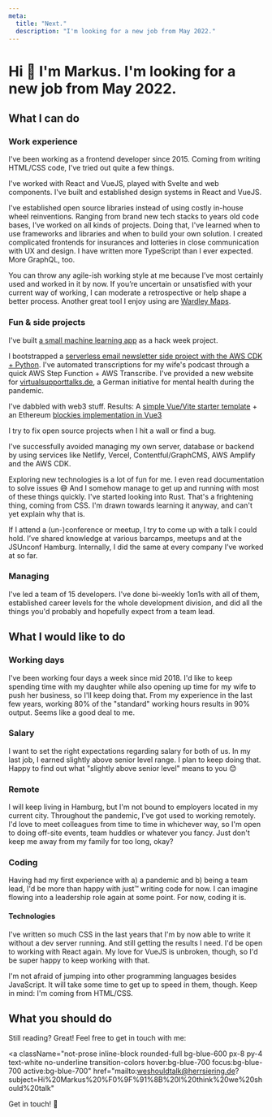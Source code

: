 ```yaml
---
meta:
  title: "Next."
  description: "I'm looking for a new job from May 2022."
---
```


# Hi 👋 I'm Markus. I'm looking for a new job from May 2022.

## What I can do

### Work experience

I've been working as a frontend developer since 2015. Coming from writing HTML/CSS code, I've tried out quite a few things.

I've worked with React and VueJS, played with Svelte and web components. I've built and established design systems in React and VueJS.

I've established open source libraries instead of using costly in-house wheel reinventions. Ranging from brand new tech stacks to years old code bases, I’ve worked on all kinds of projects. Doing that, I've learned when to use frameworks and libraries and when to build your own solution. I created complicated frontends for insurances and lotteries in close communication with UX and design. I have written more TypeScript than I ever expected. More GraphQL, too.

You can throw any agile-ish working style at me because I’ve most certainly used and worked in it by now. If you’re uncertain or unsatisfied with your current way of working, I can moderate a retrospective or help shape a better process. Another great tool I enjoy using are [Wardley Maps](https://medium.com/wardleymaps).

### Fun & side projects

I've built [a small machine learning app](https://github.com/HerrBertling/wireframe-to-code) as a hack week project.

I bootstrapped a [serverless email newsletter side project with the AWS CDK + Python](https://github.com/HerrBertling/swing-trading-newsletter-aws-cdk). I've automated transcriptions for my wife's podcast through a quick AWS Step Function + AWS Transcribe. I've provided a new website for [virtualsupporttalks.de](https://www.virtualsupporttalks.de/en/), a German initiative for mental health during the pandemic.

I've dabbled with web3 stuff. Results: A [simple Vue/Vite starter template](https://github.com/HerrBertling/simple-vite-eth) + an Ethereum [blockies implementation in Vue3](https://github.com/HerrBertling/vue-blockies)

I try to fix open source projects when I hit a wall or find a bug.

I've successfully avoided managing my own server, database or backend by using services like Netlify, Vercel, Contentful/GraphCMS, AWS Amplify and the AWS CDK.

Exploring new technologies is a lot of fun for me. I even read documentation to solve issues 😅 And I somehow manage to get up and running with most of these things quickly. I've started looking into Rust. That's a frightening thing, coming from CSS. I'm drawn towards learning it anyway, and can't yet explain why that is.

If I attend a (un-)conference or meetup, I try to come up with a talk I could hold. I’ve shared knowledge at various barcamps, meetups and at the JSUnconf Hamburg. Internally, I did the same at every company I’ve worked at so far.

### Managing

I've led a team of 15 developers. I've done bi-weekly 1on1s with all of them, established career levels for the whole development division, and did all the things you'd probably and hopefully expect from a team lead.

## What I would like to do

### Working days

I've been working four days a week since mid 2018. I'd like to keep spending time with my daughter while also opening up time for my wife to push her business, so I'll keep doing that. From my experience in the last few years, working 80% of the "standard" working hours results in 90% output. Seems like a good deal to me.

### Salary

I want to set the right expectations regarding salary for both of us. In my last job, I earned slightly above senior level range. I plan to keep doing that. Happy to find out what "slightly above senior level" means to you 😊

### Remote

I will keep living in Hamburg, but I'm not bound to employers located in my current city. Throughout the pandemic, I've got used to working remotely. I'd love to meet colleagues from time to time in whichever way, so I'm open to doing off-site events, team huddles or whatever you fancy. Just don't keep me away from my family for too long, okay?

### Coding

Having had my first experience with a) a pandemic and b) being a team lead, I'd be more than happy with just™ writing code for now. I can imagine flowing into a leadership role again at some point. For now, coding it is.

#### Technologies

I've written so much CSS in the last years that I'm by now able to write it without a dev server running. And still getting the results I need. I'd be open to working with React again. My love for VueJS is unbroken, though, so I'd be super happy to keep working with that.

I'm not afraid of jumping into other programming languages besides JavaScript. It will take some time to get up to speed in them, though. Keep in mind: I'm coming from HTML/CSS.

## What you should do

Still reading? Great! Feel free to get in touch with me:

<a
  className="not-prose inline-block rounded-full bg-blue-600 px-8 py-4 text-white no-underline transition-colors hover:bg-blue-700 focus:bg-blue-700 active:bg-blue-700"
  href="mailto&#x3A;weshouldtalk@herrsiering.de?subject=Hi%20Markus%20%F0%9F%91%8B%20I%20think%20we%20should%20talk"
>
  Get in touch! 📨
</a>
